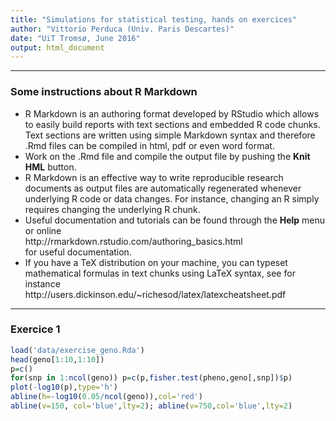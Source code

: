 ```yaml
---
title: "Simulations for statistical testing, hands on exercices"
author: "Vittorio Perduca (Univ. Paris Descartes)"
date: "UiT Tromsø, June 2016"
output: html_document
---
```



****
### Some instructions about R Markdown
* R Markdown is an authoring format developed by RStudio which allows to easily build reports with text sections and embedded R code chunks. Text sections are written using simple Markdown syntax and therefore .Rmd files can be compiled in html, pdf or even word format. 
* Work on the .Rmd file and compile the output file by pushing the  __Knit HML__ button. 
* R Markdown is an effective way to write reproducible research documents as output files are automatically regenerated whenever underlying R code or data changes. For instance, changing an R simply requires changing the underlying R chunk.
* Useful documentation and tutorials can be found through the __Help__ menu or online \
http://rmarkdown.rstudio.com/authoring_basics.html \
for useful documentation.
* If you have a TeX distribution on your machine, you can typeset mathematical formulas in text chunks using LaTeX syntax, see for instance \
http://users.dickinson.edu/~richesod/latex/latexcheatsheet.pdf

****

### Exercice 1

```r
load('data/exercise_geno.Rda')
head(geno[1:10,1:10])
p=c()
for(snp in 1:ncol(geno)) p=c(p,fisher.test(pheno,geno[,snp])$p)
plot(-log10(p),type='h')
abline(h=-log10(0.05/ncol(geno)),col='red')
abline(v=150, col='blue',lty=2); abline(v=750,col='blue',lty=2)
```